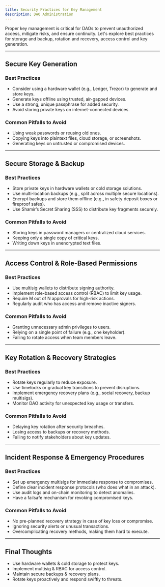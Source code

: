 ```yaml
---
title: Security Practices for Key Management
description: DAO Administration
---
```


Proper key management is critical for DAOs to prevent unauthorized access, mitigate risks, and ensure continuity. Let's explore best practices for storage and backup, rotation and recovery, access control and key generation.

---

## Secure Key Generation  

### Best Practices  
- Consider using a hardware wallet (e.g., Ledger, Trezor) to generate and store keys.  
- Generate keys offline using trusted, air-gapped devices.  
- Use a strong, unique passphrase for added security.  
- Avoid storing private keys on internet-connected devices.  

### Common Pitfalls to Avoid  
- Using weak passwords or reusing old ones.  
- Copying keys into plaintext files, cloud storage, or screenshots.  
- Generating keys on untrusted or compromised devices.  

---

## Secure Storage & Backup  

### Best Practices  
- Store private keys in hardware wallets or cold storage solutions.  
- Use multi-location backups (e.g., split across multiple secure locations).  
- Encrypt backups and store them offline (e.g., in safety deposit boxes or fireproof safes).  
- Use Shamir’s Secret Sharing (SSS) to distribute key fragments securely.  

### Common Pitfalls to Avoid  
- Storing keys in password managers or centralized cloud services.  
- Keeping only a single copy of critical keys.  
- Writing down keys in unencrypted text files.  

---

## Access Control & Role-Based Permissions  

### Best Practices  
- Use multisig wallets to distribute signing authority.  
- Implement role-based access control (RBAC) to limit key usage.  
- Require M out of N approvals for high-risk actions.  
- Regularly audit who has access and remove inactive signers.  

### Common Pitfalls to Avoid  
- Granting unnecessary admin privileges to users.  
- Relying on a single point of failure (e.g., one keyholder).  
- Failing to rotate access when team members leave.  

---

## Key Rotation & Recovery Strategies  

### Best Practices  
- Rotate keys regularly to reduce exposure.  
- Use timelocks or gradual key transitions to prevent disruptions.  
- Implement emergency recovery plans (e.g., social recovery, backup multisigs).  
- Monitor DAO activity for unexpected key usage or transfers.  

### Common Pitfalls to Avoid  
- Delaying key rotation after security breaches.  
- Losing access to backups or recovery methods.  
- Failing to notify stakeholders about key updates.  

---

## Incident Response & Emergency Procedures  

### Best Practices  
- Set up emergency multisigs for immediate response to compromises.  
- Define clear incident response protocols (who does what in an attack).  
- Use audit logs and on-chain monitoring to detect anomalies.  
- Have a failsafe mechanism for revoking compromised keys.  

### Common Pitfalls to Avoid  
- No pre-planned recovery strategy in case of key loss or compromise.  
- Ignoring security alerts or unusual transactions.  
- Overcomplicating recovery methods, making them hard to execute.  

---

## Final Thoughts  
- Use hardware wallets & cold storage to protect keys.  
- Implement multisig & RBAC for access control.  
- Maintain secure backups & recovery plans.  
- Rotate keys proactively and respond swiftly to threats.  

